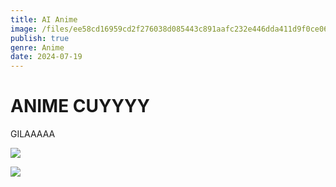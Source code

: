 ```yaml
---
title: AI Anime
image: /files/ee58cd16959cd2f276038d085443c891aafc232e446dda411d9f0ce06e0c274a.png
publish: true
genre: Anime
date: 2024-07-19
---
```

# ANIME CUYYYY

GILAAAAA

![](https://raw.githubusercontent.com/gawrarr/coba/main/files/ee58cd16959cd2f276038d085443c891aafc232e446dda411d9f0ce06e0c274a.png)

![](https://raw.githubusercontent.com/gawrarr/coba/main/files/kacamata-women.png)